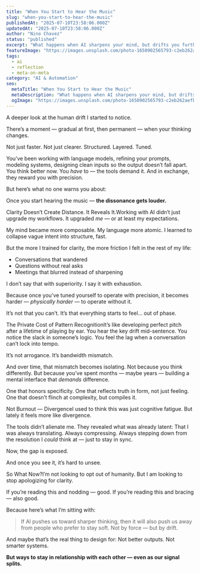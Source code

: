 ```yaml
---
title: "When You Start to Hear the Music"
slug: "when-you-start-to-hear-the-music"
publishedAt: "2025-07-10T23:58:06.000Z"
updatedAt: "2025-07-10T23:58:06.000Z"
author: "Nino Chavez"
status: "published"
excerpt: "What happens when AI sharpens your mind, but drifts you further from those who don’t think that way? This post explores the private cost of clarity — and the quiet grief that comes from outgrowing the resolution your old relationships were built on."
featureImage: "https://images.unsplash.com/photo-1650902565793-c2eb262aefbc?crop=entropy&cs=tinysrgb&fit=max&fm=jpg&ixid=M3wxMTc3M3wwfDF8c2VhcmNofDF8fG11c2ljYWwlMjBub3Rlc3xlbnwwfHx8fDE3NTE0MjcyMzF8MA&ixlib=rb-4.1.0&q=80&w=2000"
tags:
  - ai
  - reflection
  - meta-on-meta
category: "AI & Automation"
seo:
  metaTitle: "When You Start to Hear the Music"
  metaDescription: "What happens when AI sharpens your mind, but drifts you further from those who don’t think that way? This post explores the private cost of clarity — and the quiet grief that comes from outgrowing the resolution your old relationships were built on."
  ogImage: "https://images.unsplash.com/photo-1650902565793-c2eb262aefbc?crop=entropy&cs=tinysrgb&fit=max&fm=jpg&ixid=M3wxMTc3M3wwfDF8c2VhcmNofDF8fG11c2ljYWwlMjBub3Rlc3xlbnwwfHx8fDE3NTE0MjcyMzF8MA&ixlib=rb-4.1.0&q=80&w=2000"
---
```


A deeper look at the human drift I started to notice.

There’s a moment — gradual at first, then permanent — when your thinking changes.

Not just faster.
Not just clearer.
Structured. Layered. Tuned.

You’ve been working with language models, refining your prompts, modeling systems, designing clean inputs so the output doesn’t fall apart. You think better now. You *have* to — the tools demand it. And in exchange, they reward you with precision.

But here’s what no one warns you about:

Once you start hearing the music —
**the dissonance gets louder.**

Clarity Doesn’t Create Distance. It Reveals It.Working with AI didn’t just upgrade my workflows.
It upgraded *me* — or at least my expectations.

My mind became more composable. My language more atomic. I learned to collapse vague intent into structure, fast.

But the more I trained for clarity, the more friction I felt in the rest of my life:

- Conversations that wandered
- Questions without real asks
- Meetings that blurred instead of sharpening

I don’t say that with superiority. I say it with exhaustion.

Because once you’ve tuned yourself to operate with precision, it becomes harder — *physically harder* — to operate without it.

It’s not that you can’t. It’s that everything starts to feel… out of phase.

The Private Cost of Pattern RecognitionIt’s like developing perfect pitch after a lifetime of playing by ear.
You hear the key drift mid-sentence.
You notice the slack in someone’s logic.
You feel the lag when a conversation can’t lock into tempo.

It’s not arrogance. It’s bandwidth mismatch.

And over time, that mismatch becomes isolating.
Not because you think differently.
But because you’ve spent months — maybe years — building a mental interface that *demands* difference.

One that honors specificity.
One that reflects truth in form, not just feeling.
One that doesn’t flinch at complexity, but compiles it.

Not Burnout — DivergenceI used to think this was just cognitive fatigue.
But lately it feels more like divergence.

The tools didn’t alienate me. They revealed what was already latent:
That I was always translating. Always compressing.
Always stepping down from the resolution I *could* think at — just to stay in sync.

Now, the gap is exposed.

And once you see it, it’s hard to unsee.

So What Now?I’m not looking to opt out of humanity.
But I am looking to stop apologizing for clarity.

If you’re reading this and nodding — good.
If you’re reading this and bracing — also good.

Because here’s what I’m sitting with:

> If AI pushes us toward sharper thinking,
> then it will also push us away from people who prefer to stay soft.
> Not by force — but by drift.

And maybe that’s the real thing to design for:
Not better outputs.
Not smarter systems.

**But ways to stay in relationship with each other — even as our signal splits.**
